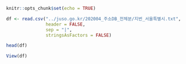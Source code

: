 
```r
knitr::opts_chunk$set(echo = TRUE)
```

```r
df <- read.csv("../juso.go.kr/202004_주소DB_전체분/지번_서울특별시.txt",
               header = FALSE,
               sep = "|",
               stringsAsFactors = FALSE)

head(df)
```


```r

View(df)

```













